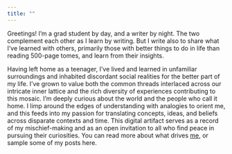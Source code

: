 ```yaml
---
title: ""
---
```


Greetings! I'm a grad student by day, and a writer by night. The two complement each other as I learn by writing. But I write also to share what I've learned with others, primarily those with better things to do in life than reading 500-page tomes, and learn from their insights.

Having left home as a teenager, I've lived and learned in unfamiliar surroundings and inhabited discordant social realities for the better part of my life. I've grown to value both the common threads interlaced across our intricate inner lattice and the rich diversity of experiences contributing to this mosaic. I'm deeply curious about the world and the people who call it home. I limp around the edges of understanding with analogies to orient me, and this feeds into my passion for translating concepts, ideas, and beliefs across disparate contexts and time. This digital artifact serves as a record of my mischief-making and as an open invitation to all who find peace in pursuing their curiosities. You can read more about what drives [me](about.qmd), or sample some of my posts here.

